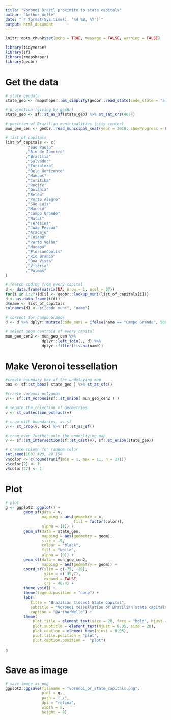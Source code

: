 ```yaml
---
title: "Voronoi Brazil proximity to state capitals"
author: "Arthur Welle"
date: "`r format(Sys.time(), '%d %B, %Y')`"
output: html_document
---
```


```r
knitr::opts_chunk$set(echo = TRUE, message = FALSE, warning = FALSE)
```


```r
library(tidyverse)
library(sf)
library(rmapshaper)
library(geobr)
```


# Get the data

```r
# state geodata
state_geo <- rmapshaper::ms_simplify(geobr::read_state(code_state = "all", year = 2018, showProgress = FALSE), keep=0.05)

# projection (giving by geoBr)
state_geo <- sf::st_as_sf(state_geo) %>% st_set_crs(4674)

# position of Brazilian municipalities (city center)
mun_geo_cen <- geobr::read_municipal_seat(year = 2010, showProgress = FALSE)

# list of capitals
list_of_capitals <- c( 
          "São Paulo"
         ,"Rio de Janeiro"
         ,"Brasília"
         ,"Salvador"
         ,"Fortaleza"
         ,"Belo Horizonte"
         ,"Manaus"
         ,"Curitiba"
         ,"Recife"
         ,"Goiânia"
         ,"Belém"
         ,"Porto Alegre"
         ,"São Luís"
         ,"Maceió"
         ,"Campo Grande"
         ,"Natal"
         ,"Teresina"
         ,"João Pessoa"
         ,"Aracaju"
         ,"Cuiabá"
         ,"Porto Velho"
         ,"Macapá"
         ,"Florianópolis"
         ,"Rio Branco"
         ,"Boa Vista"
         ,"Vitória"
         ,"Palmas"
)

# featch coding from every capital 
d <- data.frame(matrix(NA, nrow = 1, ncol = 27))
for(i in 1:27){d[i] <- geobr::lookup_muni(list_of_capitals[i])}
d <- as.data.frame(t(d))
d$name <- list_of_capitals
colnames(d) <- c("code_muni", "name")

# correct for Campo Grande
d <- d %>% dplyr::mutate(code_muni = ifelse(name == "Campo Grande", 5002704, code_muni))

# select geom centroid of every capital
mun_geo_cen2 <- mun_geo_cen %>% 
                dplyr::left_join(., d) %>% 
                dplyr::filter(!is.na(name))

```

# Make Veronoi tessellation

```r
#create boundary box of the undelaying map 
box <- sf::st_bbox( state_geo ) %>% st_as_sfc()

#craete voronoi polygons
v <- sf::st_voronoi(sf::st_union( mun_geo_cen2 ) )

# sepate the colection of geometries
v <- st_collection_extract(v)

# crop with boundaries, as sf
v <- st_crop(v, box) %>% sf::st_as_sf()

# crop even further only the underliying map 
v <- sf::st_intersection(sf::st_cast(v), sf::st_union(state_geo))

# create column for random color
set.seed(160) #28, 89 156
v$color <- c(round(runif(min = 1, max = 11, n = 27)))
v$color[2] <- 1
v$color[27] <- 1
```

# Plot

```r
# plot
g <- ggplot2::ggplot() +
        geom_sf(data = v,
                mapping = aes(geometry = x,
                              fill = factor(color)),
                alpha = (1)) +
        geom_sf(data = state_geo,
                mapping = aes(geometry = geom),
                size = .5,
                colour = "black",
                fill = "white",
                alpha = (0)) +        
        geom_sf(data = mun_geo_cen2,
                mapping = aes(geometry = geom)) +
        coord_sf(xlim = c(-75, -20),
                 ylim = c(-35,7),
                 expand = FALSE, 
                 crs = 4674) +  
        theme_void() +
        theme(legend.position = "none") +
        labs(
           title = "Brazilian Closest State Capital",
           subtitle = "Voronoi tessellation of Brazilian state capitals",
           caption = "@ArthurWelle") +
        theme(
            plot.title = element_text(size = 28, face = "bold", hjust = 0.05),
            plot.subtitle = element_text(hjust = 0.05, size = 20),
            plot.caption = element_text(hjust = 0.05),
            plot.title.position = "plot",
            plot.caption.position =  "plot")  

g
```

# Save as image

```r
# save image as png
ggplot2::ggsave(filename = "voronoi_br_state_capitals.png", 
                plot = g, 
                path = "./", 
                dpi = "retina", 
                width = 8, 
                height = 8)
```











